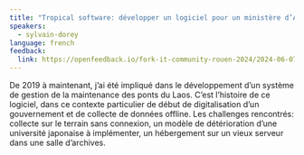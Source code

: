 ```yaml
---
title: "Tropical software: développer un logiciel pour un ministère d’Asie du Sud-Est"
speakers:
  - sylvain-dorey
language: french
feedback:
  link: https://openfeedback.io/fork-it-community-rouen-2024/2024-06-07/8ViXNyZN6x3Xi4OogAeC
---
```


De 2019 à maintenant, j’ai été impliqué dans le développement d’un système de gestion de la maintenance des ponts du Laos. C’est l’histoire de ce logiciel, dans ce contexte particulier de début de digitalisation d’un gouvernement et de collecte de données offline.
Les challenges rencontrés: collecte sur le terrain sans connexion, un modèle de détérioration d’une université japonaise à implémenter, un hébergement sur un vieux serveur dans une salle d’archives.
